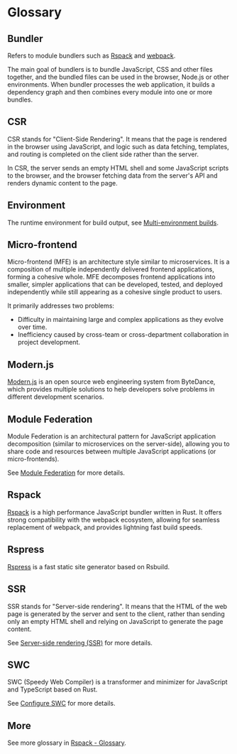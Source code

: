 # Glossary

## Bundler

Refers to module bundlers such as [Rspack](https://rspack.dev/) and [webpack](https://webpack.js.org/).

The main goal of bundlers is to bundle JavaScript, CSS and other files together, and the bundled files can be used in the browser, Node.js or other environments. When bundler processes the web application, it builds a dependency graph and then combines every module into one or more bundles.

## CSR

CSR stands for "Client-Side Rendering". It means that the page is rendered in the browser using JavaScript, and logic such as data fetching, templates, and routing is completed on the client side rather than the server.

In CSR, the server sends an empty HTML shell and some JavaScript scripts to the browser, and the browser fetching data from the server's API and renders dynamic content to the page.

## Environment

The runtime environment for build output, see [Multi-environment builds](/guide/advanced/environments).

## Micro-frontend

Micro-frontend (MFE) is an architecture style similar to microservices. It is a composition of multiple independently delivered frontend applications, forming a cohesive whole. MFE decomposes frontend applications into smaller, simpler applications that can be developed, tested, and deployed independently while still appearing as a cohesive single product to users.

It primarily addresses two problems:

- Difficulty in maintaining large and complex applications as they evolve over time.
- Inefficiency caused by cross-team or cross-department collaboration in project development.

## Modern.js

[Modern.js](https://github.com/web-infra-dev/modern.js) is an open source web engineering system from ByteDance, which provides multiple solutions to help developers solve problems in different development scenarios.

## Module Federation

Module Federation is an architectural pattern for JavaScript application decomposition (similar to microservices on the server-side), allowing you to share code and resources between multiple JavaScript applications (or micro-frontends).

See [Module Federation](/guide/advanced/module-federation) for more details.

## Rspack

[Rspack](https://rspack.dev/) is a high performance JavaScript bundler written in Rust. It offers strong compatibility with the webpack ecosystem, allowing for seamless replacement of webpack, and provides lightning fast build speeds.

## Rspress

[Rspress](https://github.com/web-infra-dev/rspress) is a fast static site generator based on Rsbuild.

## SSR

SSR stands for "Server-side rendering". It means that the HTML of the web page is generated by the server and sent to the client, rather than sending only an empty HTML shell and relying on JavaScript to generate the page content.

See [Server-side rendering (SSR)](/guide/advanced/ssr) for more details.

## SWC

SWC (Speedy Web Compiler) is a transformer and minimizer for JavaScript and TypeScript based on Rust.

See [Configure SWC](/guide/basic/configure-swc) for more details.

## More

See more glossary in [Rspack - Glossary](https://rspack.dev/misc/glossary).

